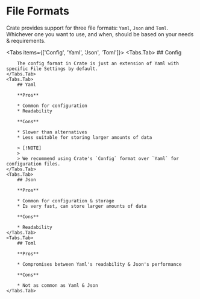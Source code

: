 
# File Formats

Crate provides support for three file formats: `Yaml`, `Json` and `Toml`. Whichever one you want to use, and when, should be based on your needs & requirements.

<Tabs items={['Config', 'Yaml', 'Json', 'Toml']}>
    <Tabs.Tab>
        ## Config

        The config format in Crate is just an extension of Yaml with specific File Settings by default.
    </Tabs.Tab>
    <Tabs.Tab>
        ## Yaml

        **Pros**

        * Common for configuration
        * Readability

        **Cons**

        * Slower than alternatives
        * Less suitable for storing larger amounts of data

        > [!NOTE]
        >
        > We recommend using Crate's `Config` format over `Yaml` for configuration files.
    </Tabs.Tab>
    <Tabs.Tab>
        ## Json

        **Pros**

        * Common for configuration & storage
        * Is very fast, can store larger amounts of data

        **Cons**

        * Readability
    </Tabs.Tab>
    <Tabs.Tab>
        ## Toml

        **Pros**

        * Compromises between Yaml's readability & Json's performance

        **Cons**

        * Not as common as Yaml & Json
    </Tabs.Tab>
</Tabs>







